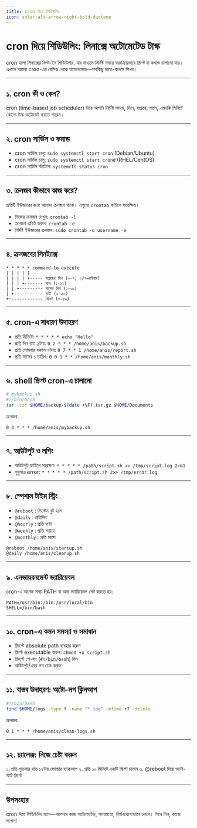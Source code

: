 ```yaml
---
title: cron দিয়ে শিডিউলিং
icon: solar:alt-arrow-right-bold-duotone
---
```


# cron দিয়ে শিডিউলিং: লিনাক্সে অটোমেটেড টাস্ক

cron হলো লিনাক্সের বিল্ট-ইন শিডিউলার, যার মাধ্যমে নির্দিষ্ট সময়ে স্বয়ংক্রিয়ভাবে স্ক্রিপ্ট বা কমান্ড চালানো যায়। এখানে আমরা cron-এর বেসিক থেকে অ্যাডভান্সড—সবকিছু হাতে-কলমে শিখব।

---

## ১. cron কী ও কেন?

cron (time-based job scheduler) দিয়ে আপনি নির্দিষ্ট সময়ে, দিনে, সপ্তাহে, মাসে, এমনকি মিনিটে কোনো টাস্ক অটোমেট করতে পারেন।

---

## ২. cron সার্ভিস ও কমান্ড

- cron সার্ভিস চালু: `sudo systemctl start cron` (Debian/Ubuntu)
- cron সার্ভিস চালু: `sudo systemctl start crond` (RHEL/CentOS)
- cron সার্ভিস স্ট্যাটাস: `systemctl status cron`

---

## ৩. ক্রনজব কীভাবে কাজ করে?

প্রতিটি ইউজারের জন্য আলাদা ক্রনজব থাকে। এগুলো `crontab` ফাইলে সংরক্ষিত।

- নিজের ক্রনজব দেখুন: `crontab -l`
- ক্রনজব এডিট করুন: `crontab -e`
- নির্দিষ্ট ইউজারের ক্রনজব: `sudo crontab -u username -e`

---

## ৪. ক্রনজবের সিনট্যাক্স

```
* * * * * command-to-execute
| | | | |
| | | | +----- সপ্তাহের দিন (০-৭; ০/৭=রবিবার)
| | | +------- মাস (১-১২)
| | +--------- মাসের দিন (১-৩১)
| +----------- ঘণ্টা (০-২৩)
+------------- মিনিট (০-৫৯)
```

---

## ৫. cron-এ সাধারণ উদাহরণ

- প্রতি মিনিটে: `* * * * * echo "Hello"`
- প্রতি দিন রাত ২টায়: `0 2 * * * /home/anis/backup.sh`
- প্রতি সোমবার সকাল ৭টায়: `0 7 * * 1 /home/anis/report.sh`
- প্রতি মাসের ১ তারিখ: `0 0 1 * * /home/anis/monthly.sh`

---

## ৬. shell স্ক্রিপ্ট cron-এ চালানো

```bash
# mybackup.sh
#!/bin/bash
tar -czf $HOME/backup-$(date +%F).tar.gz $HOME/Documents
```

ক্রনজব:
```
0 3 * * * /home/anis/mybackup.sh
```

---

## ৭. আউটপুট ও লগিং

- আউটপুট ফাইলে সংরক্ষণ: `* * * * * /path/script.sh >> /tmp/script.log 2>&1`
- শুধুমাত্র error: `* * * * * /path/script.sh 2>> /tmp/error.log`

---

## ৮. স্পেশাল টাইম স্ট্রিং

- `@reboot` : সিস্টেম বুট হলে
- `@daily` : প্রতিদিন
- `@hourly` : প্রতি ঘণ্টা
- `@weekly` : প্রতি সপ্তাহে
- `@monthly` : প্রতি মাসে

```bash
@reboot /home/anis/startup.sh
@daily /home/anis/cleanup.sh
```

---

## ৯. এনভায়রনমেন্ট ভ্যারিয়েবল

cron-এ অনেক সময় PATH বা অন্য ভ্যারিয়েবল সেট করতে হয়:
```
PATH=/usr/bin:/bin:/usr/local/bin
SHELL=/bin/bash
```

---

## ১০. cron-এ কমন সমস্যা ও সমাধান

- স্ক্রিপ্টে absolute path ব্যবহার করুন
- স্ক্রিপ্ট executable করুন: `chmod +x script.sh`
- স্ক্রিপ্টে শে-বাং (`#!/bin/bash`) দিন
- আউটপুট/এরর লগ চেক করুন

---

## ১১. বাস্তব উদাহরণ: অটো-লগ ক্লিনআপ

```bash
#!/bin/bash
find $HOME/logs -type f -name "*.log" -mtime +7 -delete
```

ক্রনজব:
```
0 1 * * * /home/anis/clean-logs.sh
```

---

## ১২. চ্যালেঞ্জ: নিজে চেষ্টা করুন

১. প্রতি শুক্রবার রাত ১২টায় ফোল্ডার ব্যাকআপ
২. প্রতি ১০ মিনিটে একটি স্ক্রিপ্ট চালান
৩. @reboot দিয়ে অটো-স্টার্ট স্ক্রিপ্ট

---

## উপসংহার

cron দিয়ে শিডিউলিং মানে—আপনার কাজ অটোমেটেড, সময়মতো, নির্ভরযোগ্যভাবে চলবে। শিখে নিন, কাজে লাগান!
